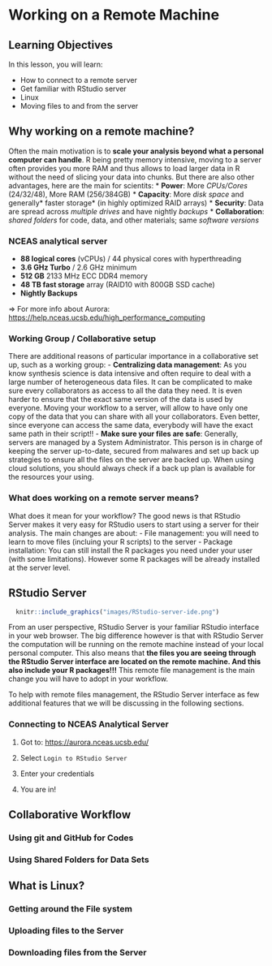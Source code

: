 # Working on a Remote Machine

## Learning Objectives

In this lesson, you will learn:

- How to connect to a remote server 
- Get familiar with RStudio server
- Linux
- Moving files to and from the server


## Why working on a remote machine?

Often the main motivation is to **scale your analysis beyond what a personal computer can handle**. R being pretty memory intensive, moving to a server often provides you more RAM and thus allows to load larger data in R without the need of slicing your data into chunks. But there are also other advantages, here are the main for scientits:
* **Power**: More *CPUs/Cores* (24/32/48), More RAM (256/384GB) 
* **Capacity**: More *disk space* and generally* faster storage* (in highly optimized RAID arrays)
* **Security**: Data are spread across *multiple drives* and have nightly *backups*
* **Collaboration**: *shared folders* for code, data, and other materials; same *software versions*


### NCEAS analytical server

 - **88 logical cores** (vCPUs) / 44 physical cores with hyperthreading
 - **3.6 GHz Turbo** / 2.6 GHz minimum
 - **512 GB** 2133 MHz ECC DDR4 memory
 - **48 TB fast storage** array (RAID10 with 800GB SSD cache)
 - **Nightly Backups**

=> For more info about Aurora: [https://help.nceas.ucsb.edu/high\_performance\_computing](https://help.nceas.ucsb.edu/high_performance_computing)


### Working Group / Collaborative setup

There are additional reasons of particular importance in a collaborative set up, such as a working group:
- **Centralizing data management**: As you know synthesis science is data intensive and often require to deal with a large number of heterogeneous data files. It can be complicated to make sure every collaborators as access to all the data they need. It is even harder to ensure that the exact same version of the data is used by everyone. Moving your workflow to a server, will allow to have only one copy of the data that you can share with all your collaborators. Even better, since everyone can access the same data, everybody will have the exact same path in their script!!
- **Make sure your files are safe**: Generally, servers are managed by a System Administrator. This person is in charge of keeping the server up-to-date, secured from malwares and set up back up strategies to ensure all the files on the server are backed up. When using cloud solutions, you should always check if a back up plan is available for the resources your using.


### What does working on a remote server means?

What does it mean for your workflow? The good news is that RStudio Server makes it very easy for RStudio users to start using a server for their analysis. The main changes are  about:
- File management: you will need to learn to move files (incluing your R scripts) to the server
- Package installation: You can still install the R packages you need under your user (with some limitations). However some R packages will be already installed at the server level.


## RStudio Server

```r
  knitr::include_graphics("images/RStudio-server-ide.png")
```


From an user perspective, RStudio Server is your familiar RStudio interface in your web browser. The big difference however is that with RStudio Server the computation will be running on the remote machine instead of your local personal computer. This also means that **the files you are seeing through the RStudio Server interface are located on the remote machine. And this also include your R packages!!!** This remote file management is the main change you will have to adopt in your workflow. 

To help with remote files management, the RStudio Server interface as few additional features that we will be discussing in the following sections.

### Connecting to NCEAS Analytical Server

1. Got to: <https://aurora.nceas.ucsb.edu/> 

2. Select `Login to RStudio Server`

3. Enter your credentials

4. You are in!





## Collaborative Workflow

### Using git and GitHub for Codes

### Using Shared Folders for Data Sets


## What is Linux?

### Getting around the File system

### Uploading files to the Server

### Downloading files from the Server

